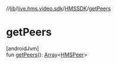 //[lib](/api-reference/android/v2/home/content)/[live.hms.video.sdk](../index)/[HMSSDK](index)/[getPeers](get-peers)

# getPeers

[androidJvm]\
fun [getPeers](get-peers)(): [Array](https://kotlinlang.org/api/latest/jvm/stdlib/kotlin/-array/index.html)<[HMSPeer](../../live.hms.video.sdk.models/-h-m-s-peer/index)>
